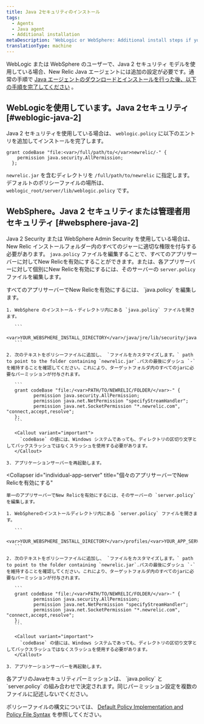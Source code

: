 ```yaml
---
title: Java 2セキュリティのインストール
tags:
  - Agents
  - Java agent
  - Additional installation
metaDescription: 'WebLogic or WebSphere: Additional install steps if yo use Java 2 Security or Administrative Security.'
translationType: machine
---
```


WebLogic または WebSphere のユーザーで、Java 2 セキュリティ モデルを使用している場合、New Relic Java エージェントには追加の設定が必要です。通常の手順で [Java エージェントのダウンロードとインストールを行った後、以下の手順を完了してください](/docs/agents/java-agent/installation/java-agent-manual-installation) 。

## WebLogicを使用しています。Java 2セキュリティ [#weblogic-java-2]

Java 2 セキュリティを使用している場合は、 `weblogic.policy` に以下のエントリを追加してインストールを完了します。

```
grant codeBase "file:<var>/full/path/to/</var>newrelic/-" {
    permission java.security.AllPermission;
  };
```

`newrelic.jar` を含むディレクトリを `/full/path/to/newrelic` に指定します。デフォルトのポリシーファイルの場所は、 `weblogic_root/server/lib/weblogic.policy` です。

## WebSphere。Java 2 セキュリティまたは管理者用セキュリティ [#websphere-java-2]

Java 2 Security または WebSphere Admin Security を使用している場合は、New Relic インストールフォルダー内のすべてのジャーに適切な権限を付与する必要があります。 `java.policy` ファイルを編集することで、すべてのアプリサーバーに対してNew Relicを有効にすることができます。または、各アプリサーバーに対して個別にNew Relicを有効にするには、そのサーバーの `server.policy` ファイルを編集します。

<CollapserGroup>
  <Collapser
    id="all-app-servers"
    title="すべてのアプリサーバーでNew Relicを有効にする"
  >
    すべてのアプリサーバーでNew Relicを有効にするには、 `java.policy` を編集します。

    1. WebSphere のインストール・ディレクトリ内にある `java.policy` ファイルを開きます。

       ```
       <var>YOUR_WEBSPHERE_INSTALL_DIRECTORY</var>/java/jre/lib/security/java.policy
       ```

    2. 次のテキストをポリシーファイルに追加し、 `ファイルをカスタマイズします。` path to point to the folder containing `newrelic.jar`.パスの最後にダッシュ `-` を維持することを確認してください。これにより、ターゲットフォルダ内のすべてのjarに必要なパーミッションが付与されます。

       ```
       grant codeBase "file:/<var>PATH/TO/NEWRELIC/FOLDER/</var>-" {
              permission java.security.AllPermission;
              permission java.net.NetPermission "specifyStreamHandler";
              permission java.net.SocketPermission "*.newrelic.com", "connect,accept,resolve";
       };
       ```

       <Callout variant="important">
         `codeBase` の値には、Windows システムであっても、ディレクトリの区切り文字としてバックスラッシュではなくスラッシュを使用する必要があります。
       </Callout>

    3. アプリケーションサーバーを再起動します。
  </Collapser>

  <Collapser
    id="individual-app-server"
    title="個々のアプリサーバーでNew Relicを有効にする"
  >
    単一のアプリサーバーでNew Relicを有効にするには、そのサーバーの `server.policy` を編集します。

    1. WebSphereのインストールディレクトリ内にある `server.policy` ファイルを開きます。

       ```
       <var>YOUR_WEBSPHERE_INSTALL_DIRECTORY</var>/profiles/<var>YOUR_APP_SERVER_NAME</var>/properties/server.policy
       ```

    2. 次のテキストをポリシーファイルに追加し、 `ファイルをカスタマイズします。` path to point to the folder containing `newrelic.jar`.パスの最後にダッシュ `-` を維持することを確認してください。これにより、ターゲットフォルダ内のすべてのjarに必要なパーミッションが付与されます。

       ```
       grant codeBase "file:/<var>PATH/TO/NEWRELIC/FOLDER/</var>-" {
              permission java.security.AllPermission;
              permission java.net.NetPermission "specifyStreamHandler";
              permission java.net.SocketPermission "*.newrelic.com", "connect,accept,resolve";
       };
       ```

       <Callout variant="important">
         `codeBase` の値には、Windows システムであっても、ディレクトリの区切り文字としてバックスラッシュではなくスラッシュを使用する必要があります。
       </Callout>

    3. アプリケーションサーバーを再起動します。
  </Collapser>
</CollapserGroup>

<Callout variant="tip">
  各アプリのJavaセキュリティパーミッションは、 `java.policy` と `server.policy` の組み合わせで決定されます。同じパーミッション設定を複数のファイルに記述しないでください。
</Callout>

ポリシーファイルの構文については、 [Default Policy Implementation and Policy File Syntax](http://docs.oracle.com/javase/8/docs/technotes/guides/security/PolicyFiles.html) を参照してください。